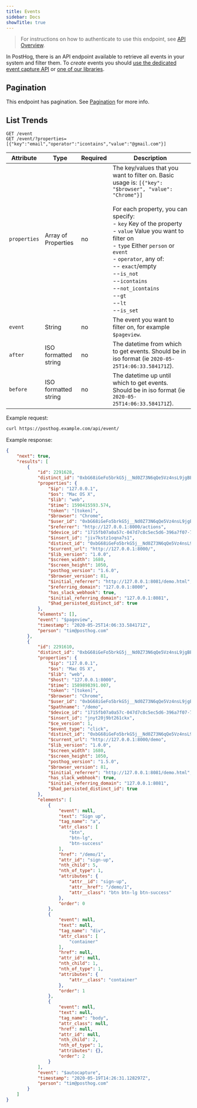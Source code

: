 ```yaml
---
title: Events
sidebar: Docs
showTitle: true
---
```


> For instructions on how to authenticate to use this endpoint, see [API Overview](/docs/api/overview).

In PostHog, there is an API endpoint available to retrieve all events in your system and filter them. To _create_ events you should [use the dedicated event capture API](/docs/api/post-only-endpoints) or [one of our libraries](/docs/integrations).

## Pagination

This endpoint has pagination. See [Pagination](/docs/api/overview#pagination) for more info.

## List Trends

```shell
GET /event
GET /event/?properties=[{"key":"email","operator":"icontains","value":"@gmail.com"}]
```


| Attribute | Type | Required | Description |
| --- | --- | --- | --------------------------------------------------------------------------------------------------------------------------------------------------- |
| `properties` | Array of Properties | no | The key/values that you want to filter on. Basic usage is: `[{"key": "$browser", "value": "Chrome"}]`<br /><br />For each property, you can specify:<br />- `key` Key of the property<br />- `value` Value you want to filter on<br />- `type` Either `person` or `event`<br />- `operator`, any of: <br />-- `exact`/empty<br />--`is_not`<br />--`icontains`<br />--`not_icontains`<br />--`gt`<br />--`lt`<br />--`is_set` |
| `event` | String | no | The event you want to filter on, for example `$pageview`. |
| `after` | ISO formatted string | no | The datetime from which to get events. Should be in iso format (ie `2020-05-25T14:06:33.584171Z`).
| `before` | ISO formatted string | no | The datetime up until which to get events. Should be in iso format (ie `2020-05-25T14:06:33.584171Z`).

Example request:

```bash
curl https://posthog.example.com/api/event/
```

Example response:

```json
{
    "next": true,
    "results": [
        {
            "id": 2291628,
            "distinct_id": "0xbG68iGeFo5brkG5j__Nd0Z73N6qQe5Vz4nsL9jgBE",
            "properties": {
                "$ip": "127.0.0.1",
                "$os": "Mac OS X",
                "$lib": "web",
                "$time": 1590415593.574,
                "token": "[token]",
                "$browser": "Chrome",
                "$user_id": "0xbG68iGeFo5brkG5j__Nd0Z73N6qQe5Vz4nsL9jgBE",
                "$referrer": "http://127.0.0.1:8000/actions",
                "$device_id": "1715fb07a0a57c-047d7c8c5ec5d6-396a7f07-7e9000-1715fb07a0b541",
                "$insert_id": "jiv7kstz1oqna7s1",
                "distinct_id": "0xbG68iGeFo5brkG5j__Nd0Z73N6qQe5Vz4nsL9jgBE",
                "$current_url": "http://127.0.0.1:8000/",
                "$lib_version": "1.0.0",
                "$screen_width": 1680,
                "$screen_height": 1050,
                "posthog_version": "1.6.0",
                "$browser_version": 81,
                "$initial_referrer": "http://127.0.0.1:8081/demo.html",
                "$referring_domain": "127.0.0.1:8000",
                "has_slack_webhook": true,
                "$initial_referring_domain": "127.0.0.1:8081",
                "$had_persisted_distinct_id": true
            },
            "elements": [],
            "event": "$pageview",
            "timestamp": "2020-05-25T14:06:33.584171Z",
            "person": "tim@posthog.com"
        },
        {
            "id": 2291610,
            "distinct_id": "0xbG68iGeFo5brkG5j__Nd0Z73N6qQe5Vz4nsL9jgBE",
            "properties": {
                "$ip": "127.0.0.1",
                "$os": "Mac OS X",
                "$lib": "web",
                "$host": "127.0.0.1:8000",
                "$time": 1589898391.007,
                "token": "[token]",
                "$browser": "Chrome",
                "$user_id": "0xbG68iGeFo5brkG5j__Nd0Z73N6qQe5Vz4nsL9jgBE",
                "$pathname": "/demo",
                "$device_id": "1715fb07a0a57c-047d7c8c5ec5d6-396a7f07-7e9000-1715fb07a0b541",
                "$insert_id": "jnyt20j9bt261ckx",
                "$ce_version": 1,
                "$event_type": "click",
                "distinct_id": "0xbG68iGeFo5brkG5j__Nd0Z73N6qQe5Vz4nsL9jgBE",
                "$current_url": "http://127.0.0.1:8000/demo",
                "$lib_version": "1.0.0",
                "$screen_width": 1680,
                "$screen_height": 1050,
                "posthog_version": "1.5.0",
                "$browser_version": 81,
                "$initial_referrer": "http://127.0.0.1:8081/demo.html",
                "has_slack_webhook": true,
                "$initial_referring_domain": "127.0.0.1:8081",
                "$had_persisted_distinct_id": true
            },
            "elements": [
                {
                    "event": null,
                    "text": "Sign up",
                    "tag_name": "a",
                    "attr_class": [
                        "btn",
                        "btn-lg",
                        "btn-success"
                    ],
                    "href": "/demo/1",
                    "attr_id": "sign-up",
                    "nth_child": 5,
                    "nth_of_type": 1,
                    "attributes": {
                        "attr__id": "sign-up",
                        "attr__href": "/demo/1",
                        "attr__class": "btn btn-lg btn-success"
                    },
                    "order": 0
                },
                {
                    "event": null,
                    "text": null,
                    "tag_name": "div",
                    "attr_class": [
                        "container"
                    ],
                    "href": null,
                    "attr_id": null,
                    "nth_child": 1,
                    "nth_of_type": 1,
                    "attributes": {
                        "attr__class": "container"
                    },
                    "order": 1
                },
                {
                    "event": null,
                    "text": null,
                    "tag_name": "body",
                    "attr_class": null,
                    "href": null,
                    "attr_id": null,
                    "nth_child": 2,
                    "nth_of_type": 1,
                    "attributes": {},
                    "order": 2
                }
            ],
            "event": "$autocapture",
            "timestamp": "2020-05-19T14:26:31.128297Z",
            "person": "tim@posthog.com"
        }
    ]
}
```
